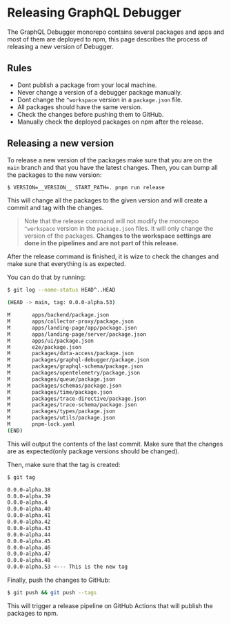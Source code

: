 # Releasing GraphQL Debugger

The GraphQL Debugger monorepo contains several packages and apps and most of them are deployed to npm, this page describes the process of releasing a new version of Debugger.

## Rules

- Dont publish a package from your local machine.
- Never change a version of a debugger package manually.
- Dont change the `^workspace` version in a `package.json` file.
- All packages should have the same version.
- Check the changes before pushing them to GitHub.
- Manually check the deployed packages on npm after the release.

## Releasing a new version

To release a new version of the packages make sure that you are on the `main` branch and that you have the latest changes. Then, you can bump all the packages to the new version:

```bash
$ VERSION=__VERSION__ START_PATH=. pnpm run release
```

This will change all the packages to the given version and will create a commit and tag with the changes.

> Note that the release command will not modify the monorepo `^workspace` version in the `package.json` files. It will only change the version of the packages. **Changes to the workspace settings are done in the pipelines and are not part of this release.**

After the release command is finished, it is wize to check the changes and make sure that everything is as expected.

You can do that by running:

```bash
$ git log --name-status HEAD^..HEAD

(HEAD -> main, tag: 0.0.0-alpha.53)

M       apps/backend/package.json
M       apps/collector-proxy/package.json
M       apps/landing-page/app/package.json
M       apps/landing-page/server/package.json
M       apps/ui/package.json
M       e2e/package.json
M       packages/data-access/package.json
M       packages/graphql-debugger/package.json
M       packages/graphql-schema/package.json
M       packages/opentelemetry/package.json
M       packages/queue/package.json
M       packages/schemas/package.json
M       packages/time/package.json
M       packages/trace-directive/package.json
M       packages/trace-schema/package.json
M       packages/types/package.json
M       packages/utils/package.json
M       pnpm-lock.yaml
(END)
```

This will output the contents of the last commit. Make sure that the changes are as expected(only package versions should be changed).

Then, make sure that the tag is created:

```bash
$ git tag

0.0.0-alpha.38
0.0.0-alpha.39
0.0.0-alpha.4
0.0.0-alpha.40
0.0.0-alpha.41
0.0.0-alpha.42
0.0.0-alpha.43
0.0.0-alpha.44
0.0.0-alpha.45
0.0.0-alpha.46
0.0.0-alpha.47
0.0.0-alpha.48
0.0.0-alpha.53 <--- This is the new tag
```

Finally, push the changes to GitHub:

```bash
$ git push && git push --tags
```

This will trigger a release pipeline on GitHub Actions that will publish the packages to npm.
